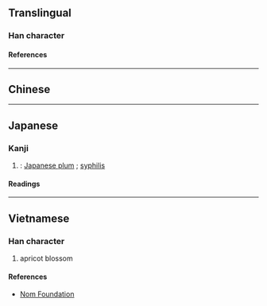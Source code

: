 {{character info/new}}
==Translingual==

===Han character===
{{Han char|rn=75|rad=木|as=10|sn=14|four=|canj=RDRD|ids=⿰呆呆}}

====References====
{{Han ref|kx=0546.140|dkj=15324|dj=0934.060|hdz=21263.180|uh=69D1}}

----

==Chinese==
{{zh-see|梅|a}}

----

==Japanese==

===Kanji===
{{ja-kanji|grade=|rs=木10}}

# {{alt form|ja|梅}}: [[Japanese plum]] {{gl|''[[Prunus mume]]''}}; [[syphilis]]

====Readings====
{{ja-readings
|goon=まい, め
|kanon=ばい
|kun=うめ-
}}

----

==Vietnamese==

===Han character===
{{vi-readings|rs=木10|reading=mai}}

# apricot blossom

====References====
* [http://nomfoundation.org/common/nom_details.php?codepoint=69d1 Nom Foundation]